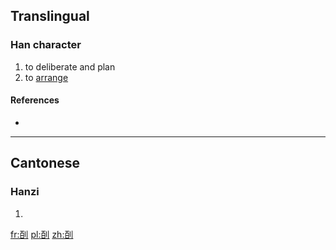 ==Translingual==

===Han character===
{{Han char|rn=18|rad=刀|as=06|sn=8|four=|canj=一日中弓 (MALN)}}

# to deliberate and plan
# to [[arrange]]

====References====
* {{Han ref|kx=0139.251|hdz=10333.030|uh=34E6|ud=13542}}

----

==Cantonese==

===Hanzi===
{{yue-hanzi|jyut=[[bak3]]|y=bak3}}

# {{defn|lang=yue|sort=刀06}}

[[fr:㓦]]
[[pl:㓦]]
[[zh:㓦]]